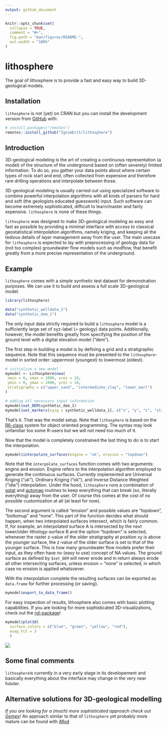 ```yaml
---
output: github_document
---
```


<!-- README.md is generated from README.Rmd. Please edit that file -->

```r
knitr::opts_chunk$set(
  collapse = TRUE,
  comment = "#>",
  fig.path = "man/figures/README-",
  out.width = "100%"
)
```

# lithosphere

<!-- badges: start -->
<!-- badges: end -->

The goal of lithosphere is to provide a fast and easy way to build 3D-geological models.

## Installation

`lithosphere` is not (yet) on CRAN but you can install the development version from [GitHub](https://github.com/) with:

```r
# install.packages("remotes")
remotes::install_github("Ignimbrit/lithosphere")
```

## Introduction

3D-geological modeling is the art of creating a continuous representation (a model) of the structure of the underground based on (often severely) limited information. To do so, you gather your data points about where certain types of rock start and end, often collected from expensive and therefore rare drilling operations and interpolate between those. 

3D-geological modeling is usually carried out using specialized software to combine powerful interpolation algorithms with all kinds of parsers for hard and soft (the geologists educated guesswork) input. Such software can become extremely sophisticated, difficult to learn/master and fairly expensive. `lithosphere` is none of these things.

`lithosphere` was designed to make 3D-geological modeling as easy and fast as possible by providing a minimal interface with access to classical geostatistical interpolation algorithms, namely kriging, and keeping all the tedious details of layer management away from the user. The main usecase for `lithosphere` is expected to lay with preprocessing of geology data for (not too complex) groundwater flow models such as modflow, that benefit greatly from a more precise representation of the underground.  

## Example

`lithosphere` comes with a simple synthetic test dataset for demonstration purposes. We can use it to build and assess a full scale 3D-geological model.

```r
library(lithosphere)

data("synthetic_welldata_1")
data("synthetic_dem_1")

```

The only input data strictly required to build a `lithosphere` model is a sufficiently large set of xyz-label (= geology) data points. Additionally, however, the model benefits greatly from specifying the position of the ground level with a digital elevation model ("dem").

The first step in building a model is by defining a grid and a stratigraphic sequence. Note that this sequence must be presented to the `lithosphere`-model in sorted order: uppermost (youngest) to lowermost (oldest).

```r
# initialize a new model
mymodel <- Lithosphere$new(
 xmin = 0, xmax = 1000, xres = 10, 
 ymin = 0, ymax = 1000, yres = 10, 
 stratigraphy = c("upper_sand", "intermediate_clay", "lower_marl")
)

# adding all necessary input information
mymodel$set_DEM(synthetic_dem_1)
mymodel$set_markers(xyzg = synthetic_welldata_1[, c("x", "y", "z", "stratigraphy")])

```

That's it. That was the model setup. Note that `lithosphere` is based on the [R6-class](https://r6.r-lib.org/articles/Introduction.html) system for object oriented programming. The syntax may look unfamiliar too some R-users but we will not need too much of it.

Now that the model is completely constrained the last thing to do is to start the interpolation.

```r

mymodel$interpolate_surfaces(engine = "uk", erosion = "topdown")

```

Note that the `interpolate_surfaces` function comes with two arguments: engine and erosion. Engine refers to the interpolation algorithm employed to generate the continuous surfaces. Currently implemented are Universal Kriging ("uk"), Ordinary Kriging ("ok"), and Inverse Distance Weighted ("idw") interpolation. Under the hood, `lithosphere` runs a combination of [gstat](https://cran.r-project.org/web/packages/gstat/index.html) and [automap](https://cran.r-project.org/web/packages/automap/) routines to keep everything that can break (so, literally everything) away from the user. Of course this comes at the cost of no possible customization at all (at least for now).

The second argument is called "erosion" and possible values are "topdown", "bottomup" and "none". This part of the function decides what should happen, when two interpolated surfaces intersect, which is fairly common. If, for example, an interpolated surface A is intersected by the next lower/older lithology-surface B and the option "topdown" is selected, whenever the raster z-value of the older stratigraphy at position xy is above the younger surface, the z-value of the older surface is set to that of the younger surface. This is how many groundwater flow models prefer their input, as they often have no (easy to use) concept of NA values. The ground surface as defined by `$set_DEM` will never erode and in return always erode all other intersecting surfaces, unless erosion = "none" is selected, in which case no erosion is applied whatsoever.

With the interpolation complete the resulting surfaces can be exported as `data.frame` for further processing (or saving).

```r

mymodel$export_to_data_frame()

```

For easy inspection of results, lithosphere also comes with basic plotting capabilities. If you are looking for more sophisticated 3D-visualizations, check out the [rgl-package](https://dmurdoch.github.io/rgl/)!

```r

mymodel$plot3d(
  surface_colors = c("blue", "green", "yellow", "red"),
  exag_fct = 3
  )

```

![](man/figures/demo1.gif)


## Some final comments

`lithosphere`is currently in a very early stage in its developement and basically everything about the interface may change in the very near fututer.

## Alternative solutions for 3D-geological modelling

*If you are looking for a (much) more sophisticated approach check out [Gempy](https://github.com/cgre-aachen/gempy)!
*An approach similar to that of `lithosphere` yet probably more mature can be found with [iMod](https://www.deltares.nl/en/software/imod/)
